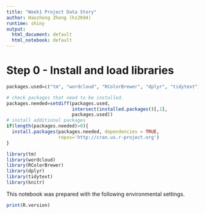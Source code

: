 ```yaml
---
title: "Week1 Project Data Story"
author: Haozhong Zheng (hz2694)
runtime: shiny
output:
  html_document: default
  html_notebook: default
---
```


# Step 0 - Install and load libraries
```r
packages.used=c("tm", "wordcloud", "RColorBrewer", "dplyr", "tidytext")

# check packages that need to be installed.
packages.needed=setdiff(packages.used, 
                        intersect(installed.packages()[,1], 
                        packages.used))
# install additional packages
if(length(packages.needed)>0){
  install.packages(packages.needed, dependencies = TRUE,
                   repos='http://cran.us.r-project.org')
}

library(tm)
library(wordcloud)
library(RColorBrewer)
library(dplyr)
library(tidytext)
library(knitr)
```

This notebook was prepared with the following environmental settings.

```r
print(R.version)
```

